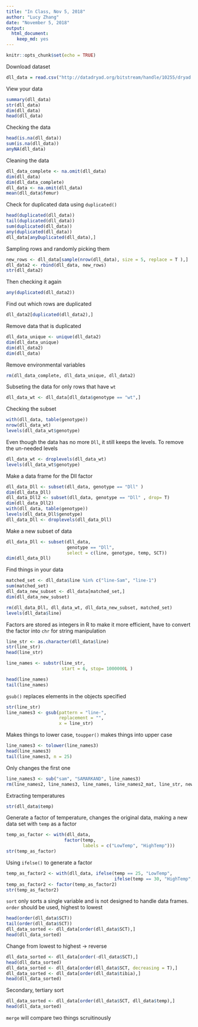 ```yaml
---
title: "In Class, Nov 5, 2018"
author: "Lucy Zhang"
date: "November 5, 2018"
output: 
  html_document:
    keep_md: yes
---
```


```r
knitr::opts_chunk$set(echo = TRUE)
```
Download dataset
```r
dll_data = read.csv("http://datadryad.org/bitstream/handle/10255/dryad.8377/dll.csv", header=T)
```
View your data
```r
summary(dll_data)
str(dll_data)
dim(dll_data)
head(dll_data)
```
Checking the data 
```r
head(is.na(dll_data))
sum(is.na(dll_data))
anyNA(dll_data)
```
Cleaning the data 
```r
dll_data_complete <- na.omit(dll_data)
dim(dll_data)
dim(dll_data_complete)
dll_data <- na.omit(dll_data)
mean(dll_data$femur)
```
Check for duplicated data using `duplicated()`
```r
head(duplicated(dll_data))
tail(duplicated(dll_data))
sum(duplicated(dll_data))
any(duplicated(dll_data))
dll_data[anyDuplicated(dll_data),]
```
Sampling rows and randomly picking them
```r
new_rows <- dll_data[sample(nrow(dll_data), size = 5, replace = T ),]
dll_data2 <- rbind(dll_data, new_rows)
str(dll_data2)
```
Then checking it again
```r
any(duplicated(dll_data2))
```
Find out which rows are duplicated
```r
dll_data2[duplicated(dll_data2),]
```
Remove data that is duplicated 
```r
dll_data_unique <- unique(dll_data2)
dim(dll_data_unique)
dim(dll_data2)
dim(dll_data)
```
Remove environmental variables
```r
rm(dll_data_complete, dll_data_unique, dll_data2)
```
Subseting the data for only rows that have `wt`
```r
dll_data_wt <- dll_data[dll_data$genotype == "wt",]
```
Checking the subset
```r
with(dll_data, table(genotype))
nrow(dll_data_wt)
levels(dll_data_wt$genotype)
```
Even though the data has no more `Dll`, it still keeps the levels. To remove the un-needed levels
```r
dll_data_wt <- droplevels(dll_data_wt)
levels(dll_data_wt$genotype)
```
Make a data frame for the Dll factor
```r
dll_data_Dll <- subset(dll_data, genotype == "Dll" )
dim(dll_data_Dll)
dll_data_Dll2 <- subset(dll_data, genotype == "Dll" , drop= T)
dim(dll_data_Dll2)
with(dll_data, table(genotype))
levels(dll_data_Dll$genotype)
dll_data_Dll <- droplevels(dll_data_Dll)
```
Make a new subset of data
```r
dll_data_Dll <- subset(dll_data, 
                       genotype == "Dll",
                       select = c(line, genotype, temp, SCT))
dim(dll_data_Dll)
```
Find things in your data
```r
matched_set <- dll_data$line %in% c("line-Sam", "line-1")
sum(matched_set)
dll_data_new_subset <- dll_data[matched_set,]
dim(dll_data_new_subset)
```
```r
rm(dll_data_Dll, dll_data_wt, dll_data_new_subset, matched_set)
levels(dll_data$line)
```
Factors are stored as integers in R to make it more efficient, have to convert the factor into `chr` for string manipulation
```r
line_str <- as.character(dll_data$line)
str(line_str)
head(line_str)

line_names <- substr(line_str, 
                     start = 6, stop= 1000000L )

head(line_names)
tail(line_names)
```
`gsub()` replaces elements in the objects specified
```r
str(line_str)
line_names3 <- gsub(pattern = "line-",
                    replacement = "",
                    x = line_str)
```
Makes things to lower case, `toupper()` makes things into upper case
```r
line_names3 <- tolower(line_names3)
head(line_names3)
tail(line_names3, n = 25)
```
Only changes the first one 
```r
line_names3 <- sub("sam", "SAMARKAND", line_names3)
rm(line_names2, line_names3, line_names, line_names2_mat, line_str, new_rows)
```
Extracting temperatures 
```r
str(dll_data$temp)
```
Generate a factor of temperature, changes the original data, making a new data set with `temp` as a factor
```r
temp_as_factor <- with(dll_data,
                      factor(temp, 
                             labels = c("LowTemp", "HighTemp")))
str(temp_as_factor)
```
Using `ifelse()` to generate a factor
```r
temp_as_factor2 <- with(dll_data, ifelse(temp == 25, "LowTemp", 
                                         ifelse(temp == 30, "HighTemp", NA)))
temp_as_factor2 <- factor(temp_as_factor2)
str(temp_as_factor2)
```
`sort` only sorts a single variable and is not designed to handle data frames. `order` should be used, highest to lowest
```r
head(order(dll_data$SCT))
tail(order(dll_data$SCT))
dll_data_sorted <- dll_data[order(dll_data$SCT),]
head(dll_data_sorted)
```
Change from lowest to highest -> reverse
```r
dll_data_sorted <- dll_data[order(-dll_data$SCT),]
head(dll_data_sorted)
dll_data_sorted <- dll_data[order(dll_data$SCT, decreasing = T),]
dll_data_sorted <- dll_data[order(dll_data$tibia),]
head(dll_data_sorted)
```
Secondary, tertiary sort
```r
dll_data_sorted <- dll_data[order(dll_data$SCT, dll_data$temp),]
head(dll_data_sorted)
```
`merge` will compare two things scruitinously